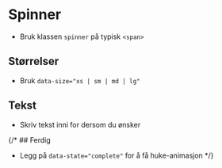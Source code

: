 
<Meta of={stories} />

# Spinner
- Bruk klassen `spinner` på typisk `<span>`
<Canvas of={stories.Default} />

## Størrelser
- Bruk `data-size="xs | sm | md | lg"`
<Canvas of={stories.Sizes} />

## Tekst
- Skriv tekst inni for dersom du ønsker
<Canvas of={stories.WithText} />

{/* ## Ferdig
- Legg på `data-state="complete"` for å få huke-animasjon
<Canvas of={stories.WithStateComplete} /> */}

<CssVariables component="spinner" />